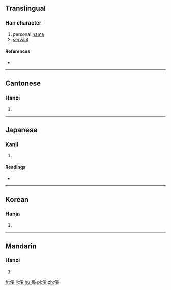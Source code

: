 ==Translingual==

===Han character===
{{Han char|rn=9|rad=人|as=10|sn=12|four=2223<sub>4</sub>|canj=人月女大 (OBVK)|ids=⿰[[亻]][[奚]]}}

# personal [[name]]
# [[servant]]

====References====
* {{Han ref|kx=0113.130|dkj=00959|dj=0241.040|hdz=10203.210|uh=5092|ud=20626|bh=D85D|bd=55389}}

----

==Cantonese==

===Hanzi===
{{yue-hanzi|jyut=|y=hoi4}}

# {{defn|lang=yue|sort=人10}}

----

==Japanese==

===Kanji===
{{ja-kanji|grade=|rs=人10}}

# {{defn|lang=ja|sort=人10}}

====Readings====
* {{ja-readings|on=[[けい]] (kei), [[げい]] (gei)|kun=[[あやうい]] (ayaui), [[つなぐ]] (tsunagu)}}

----

==Korean==

===Hanja===
{{ko-hanja|hangeul=혜|rv=hye|mr=hye}}

# {{defn|lang=ko|sort=人10}}

----

==Mandarin==

===Hanzi===
{{cmn-hanzi|pin=[[xī]] ([[xi1]])|wg=hsi<sup>1</sup>}}

# {{defn|lang=cmn|sort=人10}}

[[fr:傒]]
[[li:傒]]
[[hu:傒]]
[[pl:傒]]
[[zh:傒]]